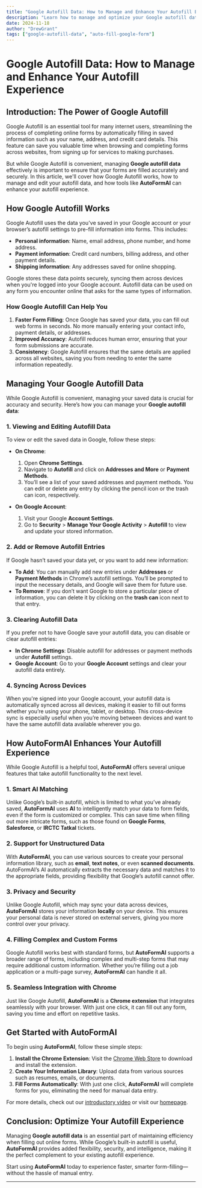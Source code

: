 ```yaml
---
title: "Google Autofill Data: How to Manage and Enhance Your Autofill Experience"
description: "Learn how to manage and optimize your Google autofill data for faster, more accurate online form submissions. Explore how AutoFormAI can enhance your autofill functionality."
date: 2024-11-18
author: "DrewGrant"
tags: ["google-autofill-data", "auto-fill-google-form"]
---
```


# Google Autofill Data: How to Manage and Enhance Your Autofill Experience

## Introduction: The Power of Google Autofill

Google Autofill is an essential tool for many internet users, streamlining the process of completing online forms by automatically filling in saved information such as your name, address, and credit card details. This feature can save you valuable time when browsing and completing forms across websites, from signing up for services to making purchases.

But while Google Autofill is convenient, managing **Google autofill data** effectively is important to ensure that your forms are filled accurately and securely. In this article, we'll cover how Google Autofill works, how to manage and edit your autofill data, and how tools like **AutoFormAI** can enhance your autofill experience.

## How Google Autofill Works

Google Autofill uses the data you've saved in your Google account or your browser’s autofill settings to pre-fill information into forms. This includes:

- **Personal information**: Name, email address, phone number, and home address.
- **Payment information**: Credit card numbers, billing address, and other payment details.
- **Shipping information**: Any addresses saved for online shopping.
  
Google stores these data points securely, syncing them across devices when you're logged into your Google account. Autofill data can be used on any form you encounter online that asks for the same types of information.

### How Google Autofill Can Help You

1. **Faster Form Filling**: Once Google has saved your data, you can fill out web forms in seconds. No more manually entering your contact info, payment details, or addresses.
2. **Improved Accuracy**: Autofill reduces human error, ensuring that your form submissions are accurate.
3. **Consistency**: Google Autofill ensures that the same details are applied across all websites, saving you from needing to enter the same information repeatedly.

## Managing Your Google Autofill Data

While Google Autofill is convenient, managing your saved data is crucial for accuracy and security. Here’s how you can manage your **Google autofill data**:

### 1. **Viewing and Editing Autofill Data**

To view or edit the saved data in Google, follow these steps:

- **On Chrome**:
  1. Open **Chrome Settings**.
  2. Navigate to **Autofill** and click on **Addresses and More** or **Payment Methods**.
  3. You’ll see a list of your saved addresses and payment methods. You can edit or delete any entry by clicking the pencil icon or the trash can icon, respectively.

- **On Google Account**:
  1. Visit your Google **Account Settings**.
  2. Go to **Security** > **Manage Your Google Activity** > **Autofill** to view and update your stored information.

### 2. **Add or Remove Autofill Entries**

If Google hasn’t saved your data yet, or you want to add new information:

- **To Add**: You can manually add new entries under **Addresses** or **Payment Methods** in Chrome’s autofill settings. You’ll be prompted to input the necessary details, and Google will save them for future use.
- **To Remove**: If you don’t want Google to store a particular piece of information, you can delete it by clicking on the **trash can** icon next to that entry.

### 3. **Clearing Autofill Data**

If you prefer not to have Google save your autofill data, you can disable or clear autofill entries:

- **In Chrome Settings**: Disable autofill for addresses or payment methods under **Autofill** settings.
- **Google Account**: Go to your **Google Account** settings and clear your autofill data entirely.

### 4. **Syncing Across Devices**

When you're signed into your Google account, your autofill data is automatically synced across all devices, making it easier to fill out forms whether you’re using your phone, tablet, or desktop. This cross-device sync is especially useful when you’re moving between devices and want to have the same autofill data available wherever you go.

## How AutoFormAI Enhances Your Autofill Experience

While Google Autofill is a helpful tool, **AutoFormAI** offers several unique features that take autofill functionality to the next level.

### 1. **Smart AI Matching**

Unlike Google’s built-in autofill, which is limited to what you’ve already saved, **AutoFormAI** uses **AI** to intelligently match your data to form fields, even if the form is customized or complex. This can save time when filling out more intricate forms, such as those found on **Google Forms**, **Salesforce**, or **IRCTC Tatkal** tickets.

### 2. **Support for Unstructured Data**

With **AutoFormAI**, you can use various sources to create your personal information library, such as **email**, **text notes**, or even **scanned documents**. AutoFormAI’s AI automatically extracts the necessary data and matches it to the appropriate fields, providing flexibility that Google’s autofill cannot offer.

### 3. **Privacy and Security**

Unlike Google Autofill, which may sync your data across devices, **AutoFormAI** stores your information **locally** on your device. This ensures your personal data is never stored on external servers, giving you more control over your privacy.

### 4. **Filling Complex and Custom Forms**

Google Autofill works best with standard forms, but **AutoFormAI** supports a broader range of forms, including complex and multi-step forms that may require additional custom information. Whether you’re filling out a job application or a multi-page survey, **AutoFormAI** can handle it all.

### 5. **Seamless Integration with Chrome**

Just like Google Autofill, **AutoFormAI** is a **Chrome extension** that integrates seamlessly with your browser. With just one click, it can fill out any form, saving you time and effort on repetitive tasks.

## Get Started with AutoFormAI

To begin using **AutoFormAI**, follow these simple steps:

1. **Install the Chrome Extension**: Visit the [Chrome Web Store](https://chromewebstore.google.com/detail/autoformai/lfikjlhmofcmjbimgjjnafdeljkfhpej) to download and install the extension.
2. **Create Your Information Library**: Upload data from various sources such as resumes, emails, or documents.
3. **Fill Forms Automatically**: With just one click, **AutoFormAI** will complete forms for you, eliminating the need for manual data entry.

For more details, check out our [introductory video](https://youtu.be/S-Yt7lTtXuQ) or visit our [homepage](https://autoformai.floxai.top/).

## Conclusion: Optimize Your Autofill Experience

Managing **Google autofill data** is an essential part of maintaining efficiency when filling out online forms. While Google’s built-in autofill is useful, **AutoFormAI** provides added flexibility, security, and intelligence, making it the perfect complement to your existing autofill experience. 

Start using **AutoFormAI** today to experience faster, smarter form-filling—without the hassle of manual entry.

---
